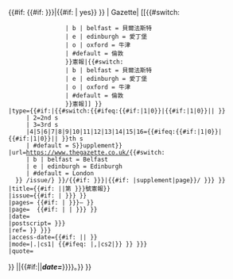 {{#if: {{#if: {{{issue|{{{1|}}} }}}|{{#if: {{{date|}}} | yes}} }}<!-- only when both params are passed
-->|{{cite magazine
 |work={{#if: {{{nolink|}}}|The {{#switch: {{lc:{{{city|}}} }}
                 | b | belfast = Belfast
                 | e | edinburgh = Edinburgh
                 | o | oxford = Oxford
                 | #default = London
                 }} Gazette|<!--with a
      link-->[[{{#switch: {{lc:{{{city|}}} }}
                 | b | belfast = 貝爾法斯特
                 | e | edinburgh = 愛丁堡
                 | o | oxford = 牛津
                 | #default = 倫敦
                 }}憲報|{{#switch: {{lc:{{{city|}}} }}
                 | b | belfast = 貝爾法斯特
                 | e | edinburgh = 愛丁堡
                 | o | oxford = 牛津
                 | #default = 倫敦
                 }}憲報]]<!--
         -->}}
 |type={{#if:{{{display-supp|}}}{{{supp|}}}|{{#switch:{{#ifeq:{{#if:{{{supp|}}}|1|0}}|{{#if:{{{display-supp|}}}|1|0}}|{{{supp|}}}|{{{supp|}}}{{{display-supp|}}}<!---->}}
      | 2=2nd s
      | 3=3rd s
      |4|5|6|7|8|9|10|11|12|13|14|15|16={{#ifeq:{{#if:{{{supp|}}}|1|0}}|{{#if:{{{display-supp|}}}|1|0}}|{{{supp|}}}|{{{supp|}}}{{{display-supp|}}}<!---->}}th s
      | #default = S}}upplement}}
 |url=https://www.thegazette.co.uk/{{#switch: {{lc:{{{city|}}} }}
      | b | belfast = Belfast
      | e | edinburgh = Edinburgh
      | #default = London
   }}<!-- End of switch
-->/issue/{{Trim|{{{issue|{{{1|}}}}}}<!---->}}/{{#if:{{{startpage{{{2|}}} }}}|{{#if: {{{supp|}}}|supplement|page}}/{{{startpage|{{{2|}}} }}} }}
 |title={{#if: {{{title|}}}|{{{title}}}|第{{{issue|{{{1|}}} }}}號憲報}}
 |issue={{#if: {{{title|}}}|{{{issue|{{{1|}}} }}} }}
 |pages= {{#if: {{{endpage|}}}|{{{startpage|{{{2|}}} }}}–{{{endpage}}} }}
 |page=  {{#if: {{{endpage|}}}|<!--do nothing-->|{{{startpage|{{{2|}}} }}} }}
 |date={{{date|}}}
 |postscript={{{postscript|{{{ps|}}}<!---->}}}
 |ref={{{ref|{{harvid|Gazette|{{{issue|}}}<!---->}}<!---->}}}
 |access-date={{#if: {{{accessdate|}}}|{{{accessdate}}}|{{{access-date|}}} }}
 |mode={{{mode| {{#ifeq: {{{separator|}}}|.|cs1| {{#ifeq: {{{separator|}}}|,|cs2|}}<!---->}}<!---->}}}
 |quote={{{quote|}}}
}}
|{{Error|1=使用{{tl|London Gazette}}時必須標示{{And list|{{#if:{{{issue|{{{1|}}}}}}||'''''issue='''''}}|{{#if:{{{date|}}}||'''''date='''''}}}}。}}
}}<noinclude>
{{documentation}}
<!-- 請在模版說明頁面加入Category和Inter-wiki。 -->
</noinclude>